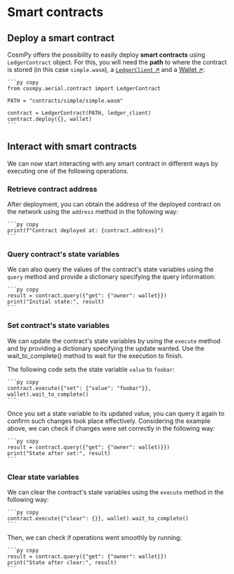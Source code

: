 # Smart contracts

## Deploy a smart contract

CosmPy offers the possibility to easily deploy **smart contracts** using `LedgerContract` object. For this, you will need the **path** to where the contract is stored (in this case `simple.wasm`), a [`LedgerClient` ↗️](/guides/fetch-network/cosmpy/establishing-node-connection) and a [Wallet ↗️](/guides/fetch-network/cosmpy/creating-wallet):

    ```py copy
    from cosmpy.aerial.contract import LedgerContract

    PATH = "contracts/simple/simple.wasm"

    contract = LedgerContract(PATH, ledger_client)
    contract.deploy({}, wallet)
    ```

## Interact with smart contracts

We can now start interacting with any smart contract in different ways by executing one of the following operations.

### Retrieve contract address

After deployment, you can obtain the address of the deployed contract on the network using the `address` method in the following way:

    ```py copy
    print(f"Contract deployed at: {contract.address}")
    ```

### Query contract's state variables

We can also query the values of the contract's state variables using the `query` method and provide a dictionary specifying the query information:

    ```py copy
    result = contract.query({"get": {"owner": wallet}})
    print("Initial state:", result)
    ```

### Set contract's state variables

We can update the contract's state variables by using the `execute` method and by providing a dictionary specifying the update wanted. Use the wait_to_complete() method to wait for the execution to finish.

The following code sets the state variable `value` to `foobar`:

    ```py copy
    contract.execute({"set": {"value": "foobar"}}, wallet).wait_to_complete()
    ```

Once you set a state variable to its updated value, you can query it again to confirm such changes took place effectively. Considering the example above, we can check if changes were set correctly in the following way:

    ```py copy
    result = contract.query({"get": {"owner": wallet)}})
    print("State after set:", result)
    ```

### Clear state variables

We can clear the contract's state variables using the `execute` method in the following way:

    ```py copy
    contract.execute({"clear": {}}, wallet).wait_to_complete()
    ```

Then, we can check if operations went smoothly by running:

    ```py copy
    result = contract.query({"get": {"owner": wallet}})
    print("State after clear:", result)
    ```
